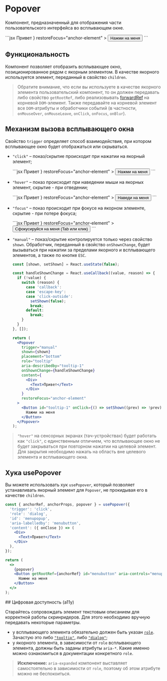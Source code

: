 <Overview>

# Popover

Компонент, предназначенный для отображения части пользовательского интерфейса во всплывающем окне.

</Overview>

<Playground>
  ```jsx
  <Popover
    placement="bottom"
    role="tooltip"
    aria-describedby="tooltip-1"
    content={
      <Div>
        <Text>Привет</Text>
      </Div>
    }
    restoreFocus="anchor-element"
  >
    <Button id="tooltip-1" mode="outline">
      Нажми на меня
    </Button>
  </Popover>
  ```
</Playground>

## Функциональность

Компонент позволяет отобразить всплывающее окно, позиционированное рядом с якорным элементом.
В качестве якорного используется элемент, переданный в свойство `children`.

> Обратите внимание, что если вы используете в качестве якорного элемента пользовательский компонент, то
> он должен передавать либо свойство `getRootRef`, либо реализовывать [forwardRef](https://react.dev/reference/react/forwardRef)
> на корневой `DOM`-элемент.
> Также передавайте на корневой элемент все `DOM`-атрибуты и обработчики событий
> (в частности, `onMouseOver`, `onMouseLeave`, `onClick`, `onFocus`, `onBlur`).

## Механизм вызова всплывающего окна

Свойство `trigger` определяет способ взаимодействия, при котором всплывающее окно будет отображаться или скрываться.

- `"click"` – показ/скрытие происходит при нажатии на якорный элемент;

  <Playground>
    ```jsx
    <Popover
      placement="bottom"
      role="tooltip"
      aria-describedby="tooltip-1"
      content={
        <Div>
          <Text>Привет</Text>
        </Div>
      }
      restoreFocus="anchor-element"
    >
      <Button id="tooltip-1" mode="outline">
        Нажми на меня
      </Button>
    </Popover>
    ```
  </Playground>

- `"hover"` – показ происходит при наведении мыши на якорных элемент, скрытие - при отведении;

  <Playground>
    ```jsx
    <Popover
      trigger="hover"
      placement="bottom"
      role="tooltip"
      aria-describedby="tooltip-1"
      content={
        <Div>
          <Text>Привет</Text>
        </Div>
      }
      restoreFocus="anchor-element"
    >
      <Button id="tooltip-1" mode="outline">
        Наведи на меня
      </Button>
    </Popover>
    ```
  </Playground>

- `"focus"` – показ происходит при фокусе на якорном элементе, скрытие - при потере фокуса;

  <Playground>
    ```jsx
    <Popover
      trigger="focus"
      placement="bottom"
      role="tooltip"
      aria-describedby="tooltip-1"
      content={
        <Div>
          <Text>Привет</Text>
        </Div>
      }
      restoreFocus="anchor-element"
    >
      <Button id="tooltip-1" mode="outline">
        Сфокусируйся на меня (Tab или клик)
      </Button>
    </Popover>
    ```
  </Playground>

- `"manual"` – показ/скрытие контролируется только через свойство `shown`.
  Обработчик, переданный в свойство `onShownChange`, будет вызываться при нажатии за пределами якорного и всплывающего элементов,
  а также по кнопке `ESC`.

  <Playground>

  ```jsx
  const [shown, setShown] = React.useState(false);

  const handleShownChange = React.useCallback((value, reason) => {
    if (!value) {
      switch (reason) {
        case 'callback':
        case 'escape-key':
        case 'click-outside':
          setShown(false);
          break;
        default:
          break;
      }
    }
  }, []);

  return (
    <Popover
      trigger="manual"
      shown={shown}
      placement="bottom"
      role="tooltip"
      aria-describedby="tooltip-1"
      onShownChange={handleShownChange}
      content={
        <Div>
          <Text>Привет</Text>
        </Div>
      }
      restoreFocus="anchor-element"
    >
      <Button id="tooltip-1" onClick={() => setShown((prev) => !prev)} mode="outline">
        Нажми на меня
      </Button>
    </Popover>
  );
  ```

  </Playground>

> `"hover"` на сенсорных экранах (тач-устройствах) будет работать как `"click"`, с единственным отличием, что всплывающее окно
> не будет закрываться при повторном нажатии на целевой элемент. Для закрытия необходимо нажать
> на область вне целевого элемента и всплывающего окна.

## Хука usePopover

Вы можете использовать хук `usePopover`, который позволяет устанавливать якорный элемент для `Popover`,
не прокидывая его в качестве `children`.

<Playground>

```jsx
const { anchorRef, anchorProps, popover } = usePopover({
  'trigger': 'click',
  'role': 'dialog',
  'id': 'menupopup',
  'aria-labelledby': 'menubutton',
  'content': ({ onClose }) => (
    <Div>
      <Text>Привет</Text>
    </Div>
  ),
});

return (
  <>
    {popover}
    <Button getRootRef={anchorRef} id="menubutton" aria-controls="menupopup" {...anchorProps}>
      Нажми на меня
    </Button>
  </>
);
```

</Playground>
## Цифровая доступность (a11y)

Старайтесь сопровождать элемент текстовым описанием для корректной работы скринридеров. Для этого
необходимо вручную передавать некоторые параметры.

- у всплывающего элемента обязательно должен быть указан [`role`](https://developer.mozilla.org/en-US/docs/Web/Accessibility/ARIA/Roles).
  Зачастую это либо [`"tooltip"`](https://developer.mozilla.org/en-US/docs/Web/Accessibility/ARIA/Roles/tooltip_role), либо [`"dialog"`](https://developer.mozilla.org/en-US/docs/Web/Accessibility/ARIA/Roles/dialog_role);
- у якорного элемента, в зависимости от `role` всплывающего элемента, должны быть заданы атрибуты
  `aria-*`. Какие именно можно ознакомиться в документации конкретного `role`.

> **Исключение:** `aria-expanded` компонент выставляет самостоятельно в зависимости от `role`,
> поэтому об этом атрибуте можно не беспокоиться.
